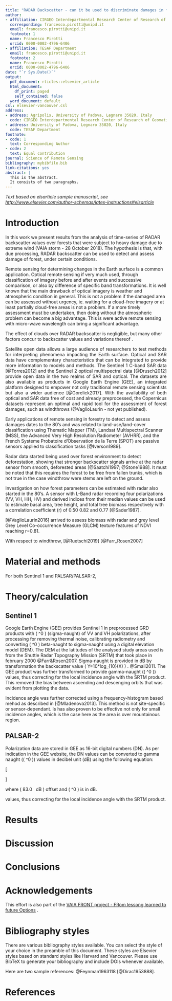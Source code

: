 ```yaml
---
title: "RADAR Backscatter - can it be used to discriminate damages in forests?"
author:
- affiliation: CIRGEO Interdepartmental Research Center of Research of Geomatics
  corresponding: francesco.pirotti@unipd.it
  email: francesco.pirotti@unipd.it
  footnote: 1
  name: Francesco Pirotti
  orcid: 0000-0002-4796-6406
- affiliation: TESAF Department
  email: francesco.pirotti@unipd.it
  footnote: 2
  name: Francesco Pirotti
  orcid: 0000-0002-4796-6406
date: "`r Sys.Date()`"
output:
  pdf_document: rticles::elsevier_article
  html_document:
    df_print: paged
    self_contained: false
  word_document: default
csl: elsevier-vancouver.csl
address:
- address: Agripolis, University of Padova, Legnaro 35020, Italy
  code: CIRGEO Interdepartmental Research Center of Research of Geomatics
- address: University of Padova, Legnaro 35020, Italy
  code: TESAF Department
footnote:
- code: 1
  text: Corresponding Author
- code: 2
  text: Equal contribution
journal: Science of Remote Sensing
bibliography: mybibfile.bib
link-citations: yes
abstract: |
  This is the abstract.
  It consists of two paragraphs.
---
```


_Text based on elsarticle sample manuscript, see [http://www.elsevier.com/author-schemas/latex-instructions#elsarticle](http://www.elsevier.com/author-schemas/latex-instructions#elsarticle)_


Introduction
===================

In this work we present results from the analysis of time-series of RADAR backscatter values over forests that were subject to heavy damage due to extreme wind (VAIA storm - 28 October 2018). The hypothesis is that, with due processing, RADAR backscatter can be used to detect and assess damage of forest, under certain conditions. 

Remote sensing for determining changes in the Earth surface is a common application. Optical remote sensing if very much used, through classification of imagery before and after events and successive comparison, or also by difference of specific band transformations. It is well known that the main drawback of optical imagery is weather and atmospheric condition in general. This is not a problem if the damaged area can be assessed without urgency, ie. waiting for a cloud-free imagery or at least partially cloud-free areas is not a problem. If a more timely assessment must be undertaken, then doing without the atmospheric problem can become a big advantage. This is were active remote sensing with micro-wave wavelength can bring a significant advantage.

The effect of clouds over  RADAR backscatter is negligible, but many other factors concur to backscatter values and variations thereof . 

<p style='text-align: justify;'>  
Satellite open data allows a large audience of researchers to test methods for interpreting phenomena impacting the Earth surface. Optical and SAR data have complementary characteristics that can be integrated to provide more information to models and methods. 
The Sentinel 1 C-band SAR data  [@Torres2012]  and the Sentinel 2 optical multispectral data  [@Drusch2012] provide open data in the two realms of SAR and optical. The datasets are also available as products in Google Earth Engine (GEE), an integrated platform designed to empower not only traditional remote sensing scientists but also a wider audience [@Gorelick2017]. With the availability of both optical and SAR data free of cost and already preprocessed, the Copernicus datasets represent an optimal and rapid tool for the assessment of forest damages, such as windthrows (@VaglioLaurin - not yet published). 
</p>

Early applications of remote sensing in forestry to detect and assess damages dates to the 80's and was related to land-use/land-cover classification using Thematic Mapper (TM),  Landsat Multispectral Scanner (MSS), the Advanced Very High Resolution Radiometer (AVHRR), and the French Systeme Probatoire d'Observation de la Terre (SPOT) are passive sensors applied to classification tasks [@Iverson1989].

Radar data started being used over forest environment to detect deforestation, showing that stronger backscatter signals arrive at the radar sensor from smooth, deforested areas [@Saatchi1997; @Stone1988]. It must be noted that this requires the forest to be free from fallen trunks, which is not true in the case windthrow were stems are left on the ground. 

Investigation on how forest parameters can be estimated with radar also started in the 80's.  A sensor with L-Band radar recording four polarizations (VV, VH, HH, HV) and derived indices from their median values can be used to estimate basal area, tree height, and total tree biomass respectively with a correlation coefficient (r) of 0.50 0.82 and 0.77 [@Sader1987]. 

[@VaglioLaurin2016] arrived to assess biomass with radar and grey level Grey Level Co-occurrence Measure (GLCM) texture features of NDVI reaching  r=0.81.

With respect to windthrow, [@Ruetschi2019] [@Farr_Rosen2007]
 
Material and methods
===================


For both Sentinel 1 and PALSAR/PALSAR-2, 

 
Theory/calculation
===================

## Sentinel 1

Google Earth Engine (GEE) provides Sentinel 1 in preprocessed GRD products with \( \sigma^0 \) (sigma-naught) of VV and VH polarizations, after processing for removing thermal noise, calibrating radiometry and converting \( \beta^0 \) beta-naught to sigma-naught using a digital elevation model (DEM). The DEM at the latitudes of the analysed study areas used is from the  Shuttle Radar Topography Mission (SRTM) that took place in february 2000 @Farr&Rosen2007. Sigma-naught is provided in dB by transformation the backscatter value  \( Y=10*log_{10}(X) \) . @Small2011.  The GEE product was further transformed to provide gamma-naught (\( \gamma^0 \)) values, thus correcting for the local incidence angle with the SRTM product. This removed the bias between ascending and descenging orbits that was evident from plotting the data.

Incidence angle was further corrected using a frequency-histogram based mehod as described in [@Mladenova2013]. This method is not site-specific or sensor-dependant. Is has also proven to be effective not only for small incidence angles, which is the case here as the area is over mountainous region.


 
## PALSAR-2


Polarization data are stored in GEE as 16-bit digital numbers (DN). As per indication in the GEE website, the DN values can be converted to gamma naught (\( \gamma^0 \))  values in decibel unit (dB) using the following equation: 

\[
\begin{aligned}
 \gamma^0 = 10*log_{10}(DN) - 83.0  
\end{aligned}
\]  

where  \( 83.0 \  dB \) offset and \( \gamma^0 \) is in dB. 

values, thus correcting for the local incidence angle with the SRTM product.  

 
Results
===================



 
Discussion
===================


 
 
Conclusions
===================


 

Acknowledgements
===================


This effort is also part of the [VAIA FRONT project - FRom lessong learned to future Options ](https://www.tesaf.unipd.it/ricerca/progetti-dip-tesaf) . 
     
 
Bibliography styles
===================

There are various bibliography styles available. You can select the
style of your choice in the preamble of this document. These styles are
Elsevier styles based on standard styles like Harvard and Vancouver.
Please use BibTeX to generate your bibliography and include DOIs
whenever available.

Here are two sample references: @Feynman1963118 [@Dirac1953888].

References {#references .unnumbered}
==========
